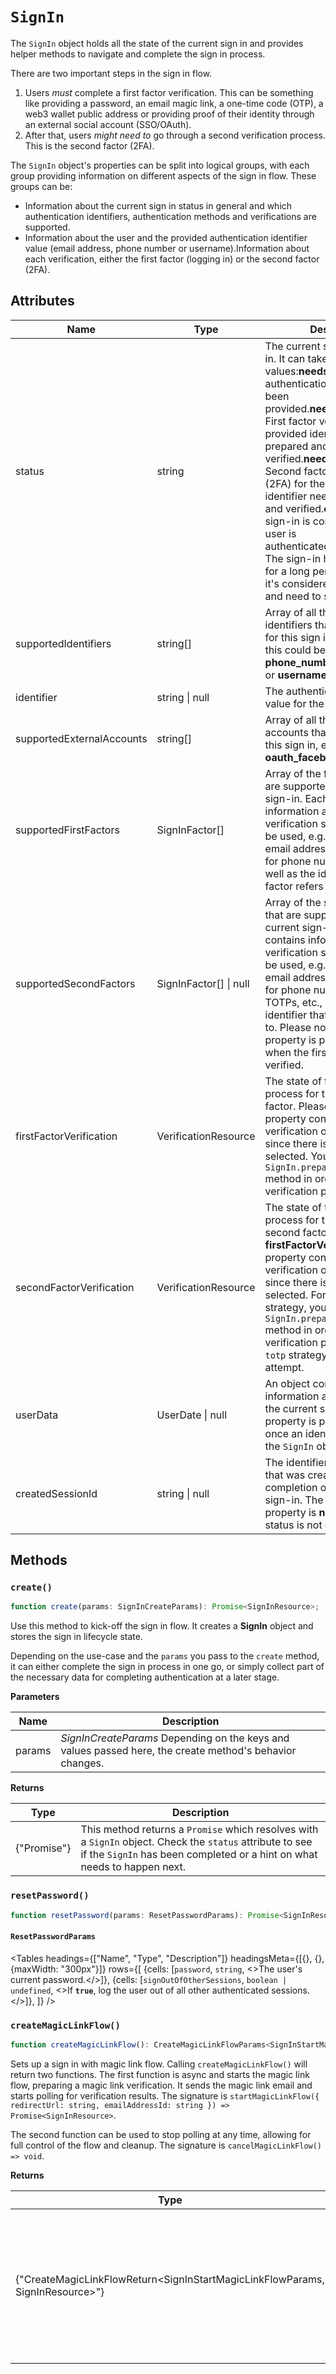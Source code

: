 
# `SignIn`

The `SignIn` object holds all the state of the current sign in and provides helper methods to navigate and complete the sign in process.

There are two important steps in the sign in flow.

1. Users *must* complete a first factor verification. This can be something like providing a password, an email magic link, a one-time code (OTP), a web3 wallet public address or providing proof of their identity through an external social account (SSO/OAuth).
2. After that, users *might need to* go through a second verification process. This is the second factor (2FA).

The `SignIn` object's properties can be split into logical groups, with each group providing information on different aspects of the sign in flow. These groups can be:

- Information about the current sign in status in general and which authentication identifiers, authentication methods and verifications are supported.
- Information about the user and the provided authentication identifier value (email address, phone number or username).Information about each verification, either the first factor (logging in) or the second factor (2FA).

## Attributes

| Name                      | Type                   | Description                                                  |
| ------------------------- | ---------------------- | ------------------------------------------------------------ |
| status                    | string                 | The current status of the sign-in. It can take the following values:**needs_identifier**: The authentication identifier hasn't been provided.**needs_first_factor**: First factor verification for the provided identifier needs to be prepared and verified.**needs_second_factor**: Second factor verification (2FA) for the provided identifier needs to be prepared and verified.**complete**: The sign-in is complete and the user is authenticated.**abandoned**: The sign-in has been inactive for a long period of time, thus it's considered as abandoned and need to start over. |
| supportedIdentifiers      | string[]               | Array of all the authentication identifiers that are supported for this sign in. Examples of this could be **email_address, phone_number, web3_wallet** or **username.** |
| identifier                | string \| null         | The authentication identifier value for the current sign-in. |
| supportedExternalAccounts | string[]               | Array of all the external accounts that can be used in this sign in, e.g. **oauth_google**, **oauth_facebook**, etc. |
| supportedFirstFactors     | SignInFactor[]         | Array of the first factors that are supported in the current sign-in. Each factor contains information about the verification strategy that can be used, e.g. **email_code** for email addresses, **phone_code** for phone numbers, etc., as well as the identifier that the factor refers to. |
| supportedSecondFactors    | SignInFactor[] \| null | Array of the second factors that are supported in the current sign-in. Each factor contains information about the verification strategy that can be used, e.g. **email_code** for email addresses, **phone_code** for phone numbers, **totp** for TOTPs, etc., as well as the identifier that the factor refers to. Please note that this property is populated only when the first factor is verified. |
| firstFactorVerification   | VerificationResource   | The state of the verification process for the selected first factor. Please note that this property contains an empty verification object initially, since there is no first factor selected. You need to call the `SignIn.prepareFirstFactor` method in order to start the verification process. |
| secondFactorVerification  | VerificationResource   | The state of the verification process for the selected second factor. Similar to **firstFactorVerification**, this property contains an empty verification object initially, since there is no second factor selected. For the `phone_code` strategy, you need to call the `SignIn.prepareSecondFactor` method in order to start the verification process. For the `totp` strategy you can directly attempt. |
| userData                  | UserDate \| null       | An object containing information about the user of the current sign in. This property is populated only once an identifier is given to the `SignIn` object. |
| createdSessionId          | string \| null         | The identifier of the session that was created upon completion of the current sign-in. The value of this property is **null** if the sign-in status is not **complete**. |

## Methods

### `create()`

```typescript
function create(params: SignInCreateParams): Promise<SignInResource>;
```

Use this method to kick-off the sign in flow. It creates a **SignIn** object and stores the sign in lifecycle state.

Depending on the use-case and the `params` you pass to the `create` method, it can either complete the sign in process in one go, or simply collect part of the necessary data for completing authentication at a later stage.

**Parameters**

| Name   | Description                                                  |
| ------ | ------------------------------------------------------------ |
| params | *SignInCreateParams* Depending on the keys and values passed here, the create method's behavior changes. |

**Returns**

| Type                    | Description                                                  |
| ----------------------- | ------------------------------------------------------------ |
| {"Promise<SignInResource>"} | This method returns a `Promise` which resolves with a `SignIn` object. Check the `status` attribute to see if the `SignIn` has been completed or a hint on what needs to happen next. |

### `resetPassword()`

```typescript
function resetPassword(params: ResetPasswordParams): Promise<SignInResource>;
```

#### `ResetPasswordParams`


<Tables
  headings={["Name", "Type", "Description"]}
  headingsMeta={[{}, {}, {maxWidth: "300px"}]}
  rows={[
    {cells: [<code>password</code>, <code>string</code>, <>The user's current password.</>]},
    {cells: [<code>signOutOfOtherSessions</code>, <code>boolean | undefined</code>, <>If <strong><code>true</code></strong>, log the user out of all other authenticated sessions.</>]},
  ]}
/>


### `createMagicLinkFlow()`

```typescript
function createMagicLinkFlow(): CreateMagicLinkFlowParams<SignInStartMagicLinkFlowParams, SignInResource>;
```

Sets up a sign in with magic link flow. Calling `createMagicLinkFlow()` will return two functions. The first function is async and starts the magic link flow, preparing a magic link verification. It sends the magic link email and starts polling for verification results. The signature is `startMagicLinkFlow({ redirectUrl: string, emailAddressId: string }) => Promise<SignInResource>`.

The second function can be used to stop polling at any time, allowing for full control of the flow and cleanup. The signature is `cancelMagicLinkFlow() => void`.

**Returns**

| Type                                                         | Description                                                  |
| ------------------------------------------------------------ | ------------------------------------------------------------ |
| {"CreateMagicLinkFlowReturn<SignInStartMagicLinkFlowParams, SignInResource>"} | This method returns two functions. One to start the magic link flow and the other to cancel waiting for the results. |
